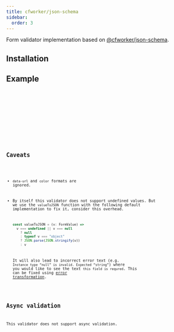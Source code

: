```yaml
---
title: cfworker/json-schema
sidebar:
  order: 3
---
```





Form validator implementation based on [@cfworker/json-schema](https://github.com/cfworker/cfworker/tree/main/packages/json-schema).

## Installation

<Npm pkg="@sjsf/cfworker-validator @cfworker/json-schema" />

## Example

<Tabs>
  <TabItem label="form.svelte">
    <Code code={formCode} lang='svelte' />
  </TabItem>
  <TabItem label="shared.ts">
    <Code code={sharedCode} lang='typescript' />
  </TabItem>
</Tabs>

<FormCard>
  <Form client:only="svelte" />
</FormCard>

## Caveats

- `data-url` and `color` formats are ignored.

- By itself this validator does not support undefined values. But we use the
  `valueToJSON` function with the following default implementation to fix it,
  consider this overhead.

  ```typescript
  const valueToJSON = (v: FormValue) =>
    v === undefined || v === null
      ? null
      : typeof v === "object"
      ? JSON.parse(JSON.stringify(v))
      : v
  ```

  It will also lead to incorrect error text (e.g.
  `Instance type “null” is invalid. Expected “string”`) where you would like to
  see the text `this field is requred`.
  This can be fixed using [error transformation](../../form/validator/).

## Async validation

This validator does not support async validation.
